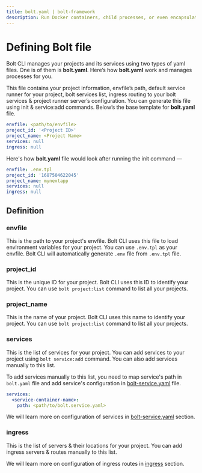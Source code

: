 ```yaml
---
title: bolt.yaml | bolt-framework
description: Run Docker containers, child processes, or even encapsulate your entire project within a VM, all under one unified API.
---
```



<Meta title="References/bolt.yaml" />

# Defining Bolt file

Bolt CLI manages your projects and its services using two types of yaml files. One is of them is **bolt.yaml**. Here’s how **bolt.yaml** work and manages processes for you.

This file contains your project information, envfile’s path, default service runner for your project, bolt services list, ingress routing to your bolt services & project runner server’s configuration.
You can generate this file using init & service:add commands. Below’s the base template for **bolt.yaml** file.

```yaml
envfile: <path/to/envfile>
project_id: '<Project ID>'
project_name: <Project Name>
services: null
ingress: null
```

Here's how **bolt.yaml** file would look after running the init command —

```yaml
envfile: .env.tpl
project_id: '1687504622045'
project_name: mynextapp
services: null
ingress: null
```

## Definition

### envfile

This is the path to your project's envfile. Bolt CLI uses this file to load environment variables for your project. You can use `.env.tpl` as your envfile. Bolt CLI will automatically generate `.env` file from `.env.tpl` file.

### project_id

This is the unique ID for your project. Bolt CLI uses this ID to identify your project. You can use `bolt project:list` command to list all your projects.

### project_name

This is the name of your project. Bolt CLI uses this name to identify your project. You can use `bolt project:list` command to list all your projects.

### services

This is the list of services for your project. You can add services to your project using `bolt service:add` command. You can also add services manually to this list.

To add services manually to this list, you need to map service's path in `bolt.yaml` file and add service's configuration in [bolt-service.yaml](/api-References/bolt.service.yaml) file.

```yaml
services:
  <service-container-name>:
    path: <path/to/bolt.service.yaml>
```

We will learn more on configuration of services in [bolt-service.yaml](/api-References/bolt.service.yaml) section.

### ingress

This is the list of servers & their locations for your project. You can add ingress servers & routes manually to this list.

We will learn more on configuration of ingress routes in [ingress](/api-References/ingress) section.
